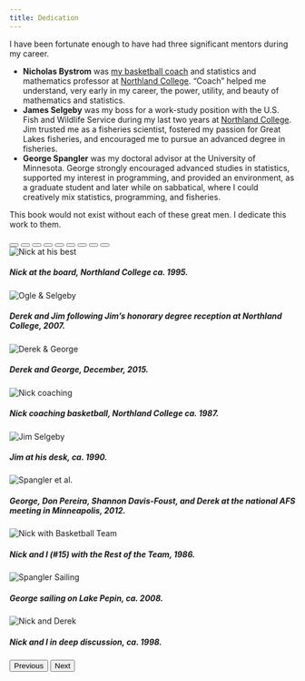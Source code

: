 ```yaml
---
title: Dedication
---
```


I have been fortunate enough to have had three significant mentors during my career.

* **Nicholas Bystrom** was [my basketball coach](http://www.northlandcollegesports.com/hof.aspx?hof=48&path=&kiosk=) and statistics and mathematics professor at [Northland College](http://www.northland.edu/).  "Coach" helped me understand, very early in my career, the power, utility, and beauty of mathematics and statistics.
* **James Selgeby** was my boss for a work-study position with the U.S. Fish and Wildlife Service during my last two years at [Northland College](http://www.northland.edu/).  Jim trusted me as a fisheries scientist, fostered my passion for Great Lakes fisheries, and encouraged me to pursue an advanced degree in fisheries.
* **George Spangler** was my doctoral advisor at the University of Minnesota.  George strongly encouraged advanced studies in statistics, supported my interest in programming, and provided an environment, as a graduate student and later while on sabbatical, where I could creatively mix statistics, programming, and fisheries.

This book would not exist without each of these great men.  I dedicate this work to them.

<div id="carouselExampleCaptions" class="carousel slide" data-bs-ride="carousel">
<div class="carousel-indicators">
<button type="button" data-bs-target="#carouselExampleCaptions" data-bs-slide-to="0" class="active" aria-current="true" aria-label="Slide 1"></button>
<button type="button" data-bs-target="#carouselExampleCaptions" data-bs-slide-to="1" aria-label="Slide 2"></button>
<button type="button" data-bs-target="#carouselExampleCaptions" data-bs-slide-to="2" aria-label="Slide 3"></button>
<button type="button" data-bs-target="#carouselExampleCaptions" data-bs-slide-to="3" aria-label="Slide 4"></button>
<button type="button" data-bs-target="#carouselExampleCaptions" data-bs-slide-to="4" aria-label="Slide 5"></button>
<button type="button" data-bs-target="#carouselExampleCaptions" data-bs-slide-to="5" aria-label="Slide 6"></button>
<button type="button" data-bs-target="#carouselExampleCaptions" data-bs-slide-to="6" aria-label="Slide 7"></button>
<button type="button" data-bs-target="#carouselExampleCaptions" data-bs-slide-to="7" aria-label="Slide 8"></button>
<button type="button" data-bs-target="#carouselExampleCaptions" data-bs-slide-to="8" aria-label="Slide 9"></button>
</div>
<div class="carousel-inner">
<div class="carousel-item active">
<img src="img/Nick-Board.jpg" class="d-block w-100" alt="Nick at his best">
<div class="carousel-caption d-none d-md-block">
<h5>Nick at the board, Northland College ca. 1995.</h5>
</div>
</div>
<div class="carousel-item">
<img src="img/Ogle-Selgeby-1.jpg" class="d-block w-100" alt="Ogle & Selgeby">
<div class="carousel-caption d-none d-md-block">
<h5>Derek and Jim following Jim's honorary degree reception at Northland College, 2007.</h5>
</div>
</div>
<div class="carousel-item">
<img src="img/Ogle-Spangler-2.jpg" class="d-block w-100" alt="Derek & George">
<div class="carousel-caption d-none d-md-block">
<h5>Derek and George, December, 2015.</h5>
</div>
</div>
<div class="carousel-item">
<img src="img/Nick-Coaching.jpg" class="d-block w-100" alt="Nick coaching">
<div class="carousel-caption d-none d-md-block">
<h5>Nick coaching basketball, Northland College ca. 1987.</h5>
</div>
</div>
<div class="carousel-item">
<img src="img/Selgeby-1.jpg" class="d-block w-100" alt="Jim Selgeby">
<div class="carousel-caption d-none d-md-block">
<h5>Jim at his desk, ca. 1990.</h5>
</div>
</div>
<div class="carousel-item">
<img src="img/Ogle-Spangler-1.jpg" class="d-block w-100" alt="Spangler et al.">
<div class="carousel-caption d-none d-md-block">
<h5>George, Don Pereira, Shannon Davis-Foust, and Derek at the national AFS meeting in Minneapolis, 2012.</h5>
</div>
</div>
<div class="carousel-item">
<img src="img/Nick-Team.jpg" class="d-block w-100" alt="Nick with Basketball Team">
<div class="carousel-caption d-none d-md-block">
<h5>Nick and I (#15) with the Rest of the Team, 1986.</h5>
</div>
</div>
<div class="carousel-item">
<img src="img/Spangler-sailing-2008.jpg" class="d-block w-100" alt="Spangler Sailing">
<div class="carousel-caption d-none d-md-block">
<h5>George sailing on Lake Pepin, ca. 2008.</h5>
</div>
</div>
<div class="carousel-item">
<img src="img/Nick-AndI.jpg" class="d-block w-100" alt="Nick and Derek">
<div class="carousel-caption d-none d-md-block">
<h5>Nick and I in deep discussion, ca. 1998.</h5>
</div>
</div>
</div>
<button class="carousel-control-prev" type="button" data-bs-target="#carouselExampleCaptions" data-bs-slide="prev">
<span class="carousel-control-prev-icon" aria-hidden="true"></span>
<span class="visually-hidden">Previous</span>
</button>
<button class="carousel-control-next" type="button" data-bs-target="#carouselExampleCaptions" data-bs-slide="next">
<span class="carousel-control-next-icon" aria-hidden="true"></span>
<span class="visually-hidden">Next</span>
</button>
</div>
